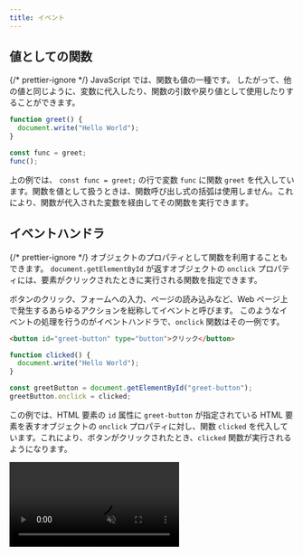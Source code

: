 ```yaml
---
title: イベント
---
```



## <Term type="javascriptValue">値</Term>としての<Term type="javascriptFunction">関数</Term>

{/* prettier-ignore */}
<Term type="javascript">JavaScript</Term> では、<Term type="javascriptFunction">関数</Term>も<Term type="javascriptValue">値</Term>の一種です。
したがって、他の<Term type="javascriptValue">値</Term>と同じように、<Term type="javascriptVariable">変数</Term>に<Term type="javascriptAssignment">代入</Term>したり、<Term type="javascriptFunction">関数</Term>の<Term type="javascriptParameter">引数</Term>や<Term type="javascriptReturnValue">戻り値</Term>として使用したりすることができます。

```javascript
function greet() {
  document.write("Hello World");
}

const func = greet;
func();
```

上の例では、 `const func = greet;` の行で<Term type="javascriptVariable">変数</Term> `func` に<Term type="javascriptFunction">関数</Term> `greet` を<Term type="javascriptAssignment">代入</Term>しています。<Term type="javascriptFunction">関数</Term>を<Term type="javascriptValue">値</Term>として扱うときは、<Term type="javascriptFunction">関数</Term>呼び出し<Term type="javascriptExpression">式</Term>の括弧は使用しません。これにより、<Term type="javascriptFunction">関数</Term>が<Term type="javascriptAssignment">代入</Term>された<Term type="javascriptVariable">変数</Term>を経由してその<Term type="javascriptFunction">関数</Term>を実行できます。

## <Term type="eventHandler">イベントハンドラ</Term>

{/* prettier-ignore */}
<Term type="javascriptObject">オブジェクト</Term>の<Term type="javascriptProperty">プロパティ</Term>として<Term type="javascriptFunction">関数</Term>を利用することもできます。
`document.getElementById` が返す<Term type="javascriptObject">オブジェクト</Term>の `onclick` <Term type="javascriptProperty">プロパティ</Term>には、<Term type="element">要素</Term>がクリックされたときに実行される<Term type="javascriptFunction">関数</Term>を指定できます。

ボタンのクリック、フォームへの入力、ページの読み込みなど、Web ページ上で発生するあらゆるアクションを総称して<Term type="events">イベント</Term>と呼びます。
このような<Term type="events">イベント</Term>の処理を行うのが<Term type="eventHandler">イベントハンドラ</Term>で、`onclick` 関数はその一例です。

```html title="index.html"
<button id="greet-button" type="button">クリック</button>
```

```javascript title="script.js"
function clicked() {
  document.write("Hello World");
}

const greetButton = document.getElementById("greet-button");
greetButton.onclick = clicked;
```

この例では、<Term type="element">HTML 要素</Term>の `id` <Term type="attribute">属性</Term>に `greet-button` が指定されている <Term type="element">HTML 要素</Term>を表す<Term type="javascriptObject">オブジェクト</Term>の `onclick` <Term type="javascriptProperty">プロパティ</Term>に対し、<Term type="javascriptFunction">関数</Term> `clicked` を<Term type="javascriptAssignment">代入</Term>しています。これにより、ボタンがクリックされたとき、`clicked` <Term type="javascriptFunction">関数</Term>が実行されるようになります。

<video src={handleClickVideo} autoPlay muted loop controls />

:::info

下のコードは意図したとおりに動作しません。何が間違っているのでしょうか。

```javascript
function clicked() {
  document.write("Hello World");
}

const greetButton = document.getElementById("greet-button");
greetButton.onclick = clicked();
```

答えは、最後の行が `clicked` から `clicked()` に変わってしまっていることです。<Term type="javascriptFunction">関数</Term>は、カッコをつけた<Term type="javascriptExpression">式</Term>が<Term type="javascriptEvaluation">評価</Term>されるタイミングで実行されます。このため、

```javascript
greetButton.onclick = clicked();
```

では<Term type="javascriptAssignment">代入</Term>より前、<Term type="javascriptExpression">式</Term> `clicked()` が<Term type="javascriptEvaluation">評価</Term>されたタイミングで `clicked` <Term type="javascriptFunction">関数</Term>が実行されてしまいます。

:::

:::caution

上の例では、画面上にはじめから表示されていたボタンが、ボタンをクリックしたときに削除されています。これは、 `document.write` をすべての<Term type="element">要素</Term>の表示が終わった後に実行すると、画面上のすべての<Term type="element">要素</Term>を一度削除するという挙動をとるためです。このため、現代の <Term type="javascript">JavaScript</Term> において、 `document.write` <Term type="javascriptFunction">関数</Term>が使用されることはほとんどありません。

:::

## 課題

押すと大きく赤文字が表示される「びっくり箱」のようなボタンを作ってみましょう。

<video src={projectMovieForDom} autoPlay muted loop controls />

<Details summary={<summary>ヒント1：文字列の表示</summary>}>

さっきは文字列の表示に`document.write()` を使いましたが、これでは文字色やサイズが変えられません。
こんな書き方ならそれもできますが、あまりに乱暴ですよ。

```javascript
document.write("<div style='color:red; font-size:40px'>Hello world!</div>");
```

HTML 要素をJavaScriptで操作する方法は前回の「DOM」の章で扱っています。

</Details>

<Details summary={<summary>ヒント2：HTMLファイルに…</summary>}>

`<button>` タグのHTML属性を書き換えるとボタンの中に`Hello world!` を表示してしまいます。

HTMLファイルに一工夫が必要です。空の`<div>` タグを用意してあげましょう。

```html
<div id="greeting"></div>
```

</Details>

<ViewSource url={import.meta.url} path="_samples/project-jack-in-a-box/" />
